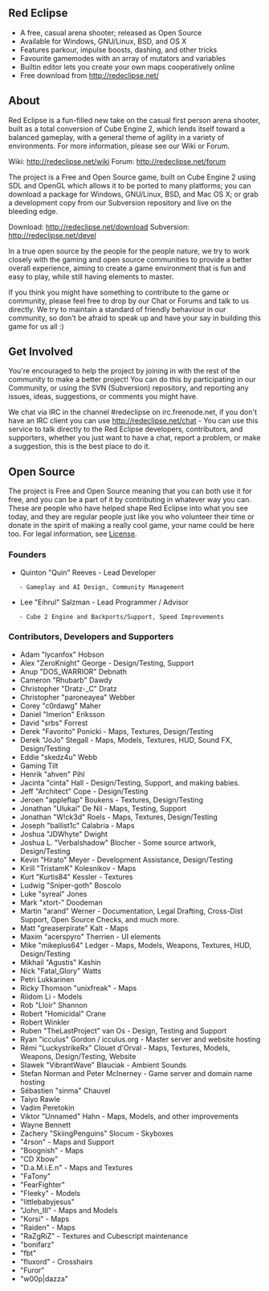 == Red Eclipse ==
* A free, casual arena shooter; released as Open Source
* Available for Windows, GNU/Linux, BSD, and OS X
* Features parkour, impulse boosts, dashing, and other tricks
* Favourite gamemodes with an array of mutators and variables
* Builtin editor lets you create your own maps cooperatively online
* Free download from http://redeclipse.net/

== About ==
Red Eclipse is a fun-filled new take on the casual first person arena shooter, built as a total conversion of Cube Engine 2, which lends itself toward a balanced gameplay, with a general theme of agility in a variety of environments. For more information, please see our Wiki or Forum.

Wiki: http://redeclipse.net/wiki
Forum: http://redeclipse.net/forum

The project is a Free and Open Source game, built on Cube Engine 2 using SDL and OpenGL which allows it to be ported to many platforms; you can download a package for Windows, GNU/Linux, BSD, and Mac OS X; or grab a development copy from our Subversion repository and live on the bleeding edge.

Download: http://redeclipse.net/download
Subversion: http://redeclipse.net/devel

In a true open source by the people for the people nature, we try to work closely with the gaming and open source communities to provide a better overall experience, aiming to create a game environment that is fun and easy to play, while still having elements to master.

If you think you might have something to contribute to the game or community, please feel free to drop by our Chat or Forums and talk to us directly. We try to maintain a standard of friendly behaviour in our community, so don't be afraid to speak up and have your say in building this game for us all :)

== Get Involved ==
You're encouraged to help the project by joining in with the rest of the community to make a better project! You can do this by participating in our Community, or using the SVN (Subversion) repository, and reporting any issues, ideas, suggestions, or comments you might have.

We chat via IRC in the channel #redeclipse on irc.freenode.net, if you don't have an IRC client you can use http://redeclipse.net/chat - You can use this service to talk directly to the Red Eclipse developers, contributors, and supporters, whether you just want to have a chat, report a problem, or make a suggestion, this is the best place to do it.

== Open Source ==
The project is Free and Open Source meaning that you can both use it for free, and you can be a part of it by contributing in whatever way you can. These are people who have helped shape Red Eclipse into what you see today, and they are regular people just like you who volunteer their time or donate in the spirit of making a really cool game, your name could be here too. For legal information, see [[License]].

=== Founders ===
* Quinton "Quin" Reeves - Lead Developer
    - Gameplay and AI Design, Community Management

* Lee "Eihrul" Salzman - Lead Programmer / Advisor
    - Cube 2 Engine and Backports/Support, Speed Improvements

=== Contributors, Developers and Supporters ===
* Adam "lycanfox" Hobson
* Alex "ZeroKnight" George - Design/Testing, Support
* Anup "DOS_WARRIOR" Debnath
* Cameron "Rhubarb" Dawdy
* Christopher "Dratz-_C" Dratz
* Christopher "paroneayea" Webber
* Corey "c0rdawg" Maher
* Daniel "Imerion" Eriksson
* David "srbs" Forrest
* Derek "Favorito" Ponicki - Maps, Textures, Design/Testing
* Derek "JoJo" Stegall - Maps, Models, Textures, HUD, Sound FX, Design/Testing
* Eddie "skedz4u" Webb
* Gaming Tilt
* Henrik "ahven" Pihl
* Jacinta "cinta" Hall - Design/Testing, Support, and making babies.
* Jeff "Architect" Cope - Design/Testing
* Jeroen "appleflap" Boukens - Textures, Design/Testing
* Jonathan "Ulukai" De Nil - Maps, Testing, Support
* Jonathan "W!ck3d" Roels - Maps, Textures, Design/Testing
* Joseph "ballist1c" Calabria - Maps
* Joshua "JDWhyte" Dwight
* Joshua L. "Verbalshadow" Blocher - Some source artwork, Design/Testing
* Kevin "Hirato" Meyer - Development Assistance, Design/Testing
* Kirill "TristamK" Kolesnikov - Maps
* Kurt "Kurtis84" Kessler - Textures
* Ludwig "Sniper-goth" Boscolo
* Luke "syreal" Jones
* Mark "xtort-" Doodeman
* Martin "arand" Werner - Documentation, Legal Drafting, Cross-Dist Support, Open Source Checks, and much more.
* Matt "greaserpirate" Kalt - Maps
* Maxim "acerspyro" Therrien - UI elements
* Mike "mikeplus64" Ledger - Maps, Models, Weapons, Textures, HUD, Design/Testing
* Mikhail "Agustis" Kashin
* Nick "Fatal_Glory" Watts
* Petri Lukkarinen
* Ricky Thomson "unixfreak" - Maps
* Riidom Li - Models
* Rob "Lloir" Shannon
* Robert "Homicidal" Crane
* Robert Winkler
* Ruben "TheLastProject" van Os - Design, Testing and Support
* Ryan "icculus" Gordon / icculus.org - Master server and website hosting
* Rémi "LuckystrikeRx" Clouet d'Orval - Maps, Textures, Models, Weapons, Design/Testing, Website
* Slawek "VibrantWave" Blauciak - Ambient Sounds
* Stefan Norman and Peter McInerney - Game server and domain name hosting
* Sébastien "sinma" Chauvel
* Taiyo Rawle
* Vadim Peretokin
* Viktor "Unnamed" Hahn - Maps, Models, and other improvements
* Wayne Bennett
* Zachery "SkiingPenguins" Slocum - Skyboxes
* "4rson" - Maps and Support
* "Boognish" - Maps
* "CD Xbow"
* "D.a.M.i.E.n" - Maps and Textures
* "FaTony"
* "FearFighter"
* "Fleeky" - Models
* "littlebabyjesus"
* "John_III" - Maps and Models
* "Korsi" - Maps
* "Raiden" - Maps
* "RaZgRiZ" - Textures and Cubescript maintenance
* "bonifarz"
* "fbt"
* "fluxord" - Crosshairs
* "Furor"
* "w00p|dazza"
